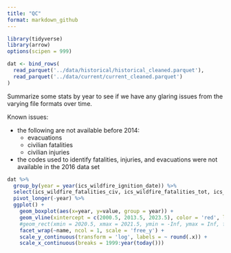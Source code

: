 ```yaml
---
title: "QC"
format: markdown_github
---
```


```r
library(tidyverse)
library(arrow)
options(scipen = 999)

dat <- bind_rows(
  read_parquet('../data/historical/historical_cleaned.parquet'),
  read_parquet('../data/current/current_cleaned.parquet')
)
```


Summarize some stats by year to see if we have any glaring issues from the varying
file formats over time. 

Known issues:

* the following are not available before 2014:
  * evacuations
  * civilian fatalities
  * civilian injuries
* the codes used to identify fatalities, injuries, and evacuations were not available in 
the 2016 data set

```r
dat %>% 
  group_by(year = year(ics_wildfire_ignition_date)) %>%
  select(ics_wildfire_fatalities_civ, ics_wildfire_fatalities_tot, ics_wildfire_area, ics_wildfire_struct_destroyed, ics_wildfire_struct_threatened, ics_wildfire_cost, ics_wildfire_evacuation_tot, ics_wildfire_evacuation_civ, ics_wildfire_injuries_tot, ics_wildfire_injuries_civ, ics_wildfire_cost) %>% 
  pivot_longer(-year) %>%
  ggplot() + 
    geom_boxplot(aes(x=year, y=value, group = year)) + 
    geom_vline(xintercept = c(2000.5, 2013.5, 2023.5), color = 'red', linetype = 'dashed') + 
    #geom_rect(xmin = 2020.5, xmax = 2021.5, ymin = -Inf, ymax = Inf, fill = 'red', alpha = .25, linetype = 'dashed') +
    facet_wrap(~name, ncol = 1, scale = 'free_y') + 
    scale_y_continuous(transform = 'log', labels = ~ round(.x)) + 
    scale_x_continuous(breaks = 1999:year(today()))
```

